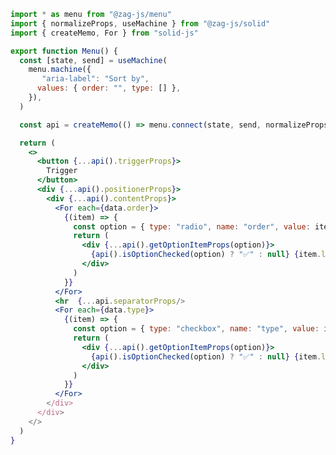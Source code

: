 ```jsx
import * as menu from "@zag-js/menu"
import { normalizeProps, useMachine } from "@zag-js/solid"
import { createMemo, For } from "solid-js"

export function Menu() {
  const [state, send] = useMachine(
    menu.machine({
       "aria-label": "Sort by",
      values: { order: "", type: [] },
    }),
  )

  const api = createMemo(() => menu.connect(state, send, normalizeProps))

  return (
    <>
      <button {...api().triggerProps}>
        Trigger
      </button>
      <div {...api().positionerProps}>
        <div {...api().contentProps}>
          <For each={data.order}>
            {(item) => {
              const option = { type: "radio", name: "order", value: item.id }
              return (
                <div {...api().getOptionItemProps(option)}>
                  {api().isOptionChecked(option) ? "✅" : null} {item.label}
                </div>
              )
            }}
          </For>
          <hr  {...api.separatorProps/>
          <For each={data.type}>
            {(item) => {
              const option = { type: "checkbox", name: "type", value: item.id }
              return (
                <div {...api().getOptionItemProps(option)}>
                  {api().isOptionChecked(option) ? "✅" : null} {item.label}
                </div>
              )
            }}
          </For>
        </div>
      </div>
    </>
  )
}
```
